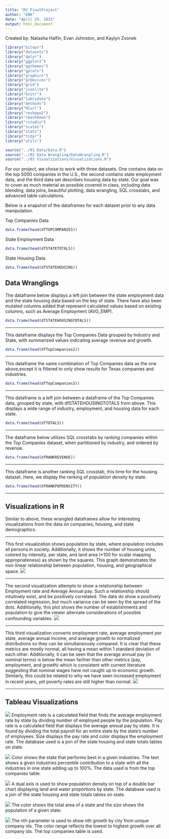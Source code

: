 ```yaml
---
title: "DV_FinalProject"
author: "ENK"
date: "April 29, 2015"
output: html_document
---
```

Created by: Natasha Halfin, Evan Johnston, and Kaylyn Zvonek 

```r
library("bitops")
library("datasets")
library("dplyr")
library("ggplot2")
library("ggthemes")
library("gplots")
library("graphics")
library("grDevices")
library("grid")
library("jsonlite")
library("knitr")
library("lubridate")
library("methods")
library("RCurl")
library("reshape2")
library("rmarkdown")
library("rstudio")
library("scales")
library("stats")
library("tidyr")
library("utils")

source("../01 Data/Data.R")
source("../02 Data Wrangling/DataWrangling.R")
source("../03 Visualizations/Visualizations.R")
```


For our project, we chose to work with three datasets. One contains data on the top 5000 companies in the U.S., the second contains state employment data, and the third data set describes housing data by state. Our goal was to cover as much material as possible covered in class, including data blending, data joins, beautiful plotting, data wrangling, SQL crosstabs, and advanced table calculations.

Below is a snapshot of the dataframes for each dataset prior to any data manipulation.

Top Companies Data

```r
data.frame(head(dfTOPCOMPANIES))
```

State Employment Data
```r
data.frame(head(dfSTATETOTALS))
```

State Housing Data
```r
data.frame(head(dfSTATEHOUSING))
```


## Data Wranglings

The dataframe below displays a left join between the state employment data and the state housing data based on the key of state. There have also been mutated columns added that represent calculated values based on existing columns, such as Average Employment (AVG_EMP).
```r
data.frame(head(dfSTATEHOUSINGTOTALS))
```
**************
This dataframe displays the Top Companies Data grouped by Industry and State, with summarized values indicating average revenue and growth.
```r
data.frame(head(dfTopCompanies2))
```
**************

This dataframe the same combination of Top Companies data as the one above,except it is filtered to only show results for Texas companies and industries.
```r
data.frame(head(dfTopCompanies3))
```
**************

This dataframe is a left join between a dataframe of the Top Companies data, grouped by state, with dfSTATEHOUSINGTOTALS from above. This displays a wide range of industry, employment, and housing data for each state.
```r
data.frame(head(dfTOTALS))

```

****************
The dataframe below utilizes SQL crosstabs by ranking companies within the Top Companies dataset, when partitioned by industry, and ordered by revenue.
```r
data.frame(head(dfRANKREVENUE))
```
*************

This dataframe is another ranking SQL crosstab, this time for the housing dataset. Here, we display the ranking of population density by state.
```r
data.frame(head(dfRANKPOPDENSITY))
```
************
## Visualizations in R

Similar to above, these wrangled dataframes allow for interesting visualizations from the data on companies, housing, and state demographics.

****************
This first visualization shows population by state, where population includes all persons in society. Additionally, it shows the number of housing units, colored by intensity, per state, and land area (*100 for scalar mapping appropriateness) as shown by the squares.
This graph demonstrates the non-linear relationship between population, housing, and geographical space.
![](./Viz1.png)

****************

The second visualization attempts to show a relationship between Employment rate and Average Annual pay. Such a relationship should intuitively exist, and be positively correlated. The data do show a positively correlated regression, but much variance can be seen by the spread of the dots.
Additionally, this plot shows the number of establishments and population to give the viewer alternate considerations of possible confounding variables.
![](./Viz2.png)

****************

This third visualization converts employment rate, average employment per state, average annual income, and average growth to normalized distributions so they can be simultaneously compared. It is clear that these metrics are mostly normal, all having a mean within 1 standard deviation of each other.
Additionally, it can be seen that the average annual pay (in nominal terms) is below the mean farther than other metrics (pay, employment, and growth) which is consistent with current literature suggesting that nominal wages have not caught up to economic growth. Similarly, this could be related to why we have seen increased employment in recent years, yet poverty rates are still higher than normal.
![](./Viz3.png)

****************

## Tableau Visualizations
![](./EmploymentPayState.png)
Employment rate is a calculated field that finds the average employment rate by state by dividing number of employed people by the population. Pay rate is a calculated field that displays the average annual pay by state. It is found by dividing the total payroll for an entire state by the state's number of employees. Size displays the pay rate and color displays the employment rate. The database used is a join of the state housing and state totals tables on state.   

![](./IndustryStateEarnings.png)
Color shows the state that performs best in a given industries. The text shows a given industries percentile contribution to a state with all the industries in one state adding up to 100%. The data used is from the top companies table. 

![](./LandWaterHousing.png)
A dual axis is used to show population density on top of a double bar chart displaying land and water proportions by state. The database used is a join of the state housing and state totals tables on state. 

![](./PopulationvsArea.jpg)
The color shows the total area of a state and the size shows the population of a given state.

![](./CityGrowthNth.png)
The nth parameter is used to show nth growth by city from unique company ids. The color range reflects the lowest to highest growth over all company ids. The top companies table is used.  


